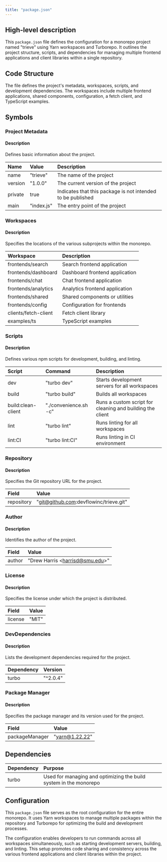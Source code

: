 ```yaml
---
title: "package.json"
---
```


## High-level description
This `package.json` file defines the configuration for a monorepo project named "trieve" using Yarn workspaces and Turborepo. It outlines the project structure, scripts, and dependencies for managing multiple frontend applications and client libraries within a single repository.

## Code Structure
The file defines the project's metadata, workspaces, scripts, and development dependencies. The workspaces include multiple frontend applications, shared components, configuration, a fetch client, and TypeScript examples.

## Symbols

### Project Metadata
#### Description
Defines basic information about the project.

| Name | Value | Description |
|:-----|:------|:------------|
| name | "trieve" | The name of the project |
| version | "1.0.0" | The current version of the project |
| private | true | Indicates that this package is not intended to be published |
| main | "index.js" | The entry point of the project |

### Workspaces
#### Description
Specifies the locations of the various subprojects within the monorepo.

| Workspace | Description |
|:----------|:------------|
| frontends/search | Search frontend application |
| frontends/dashboard | Dashboard frontend application |
| frontends/chat | Chat frontend application |
| frontends/analytics | Analytics frontend application |
| frontends/shared | Shared components or utilities |
| frontends/config | Configuration for frontends |
| clients/fetch-client | Fetch client library |
| examples/ts | TypeScript examples |

### Scripts
#### Description
Defines various npm scripts for development, building, and linting.

| Script | Command | Description |
|:-------|:--------|:------------|
| dev | "turbo dev" | Starts development servers for all workspaces |
| build | "turbo build" | Builds all workspaces |
| build:clean-client | "./convenience.sh -c" | Runs a custom script for cleaning and building the client |
| lint | "turbo lint" | Runs linting for all workspaces |
| lint:CI | "turbo lint:CI" | Runs linting in CI environment |

### Repository
#### Description
Specifies the Git repository URL for the project.

| Field | Value |
|:------|:------|
| repository | "git@github.com:devflowinc/trieve.git" |

### Author
#### Description
Identifies the author of the project.

| Field | Value |
|:------|:------|
| author | "Drew Harris &lt;harrisd@smu.edu&gt;" |

### License
#### Description
Specifies the license under which the project is distributed.

| Field | Value |
|:------|:------|
| license | "MIT" |

### DevDependencies
#### Description
Lists the development dependencies required for the project.

| Dependency | Version |
|:-----------|:--------|
| turbo | "^2.0.4" |

### Package Manager
#### Description
Specifies the package manager and its version used for the project.

| Field | Value |
|:------|:------|
| packageManager | "yarn@1.22.22" |

## Dependencies
| Dependency | Purpose |
|:-----------|:--------|
| turbo | Used for managing and optimizing the build system in the monorepo |

## Configuration
This `package.json` file serves as the root configuration for the entire monorepo. It uses Yarn workspaces to manage multiple packages within the repository and Turborepo for optimizing the build and development processes.

The configuration enables developers to run commands across all workspaces simultaneously, such as starting development servers, building, and linting. This setup promotes code sharing and consistency across the various frontend applications and client libraries within the project.